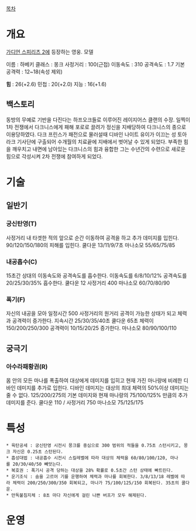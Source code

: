 [[목차]]
= 개요 =

[[가디언 스피리츠 2]]에 등장하는 영웅.  모델 

이름 : 하베키
클래스 : 몽크
사정거리 : 100(근접)
이동속도 : 310
공격속도 : 1.7
기본 공격력 : 12~18(속성 제외)

'''힘''' : 26(+2.6)
민첩 : 20(+2.0)
지능 : 16(+1.6)


== 백스토리 ==
동방의 무예로 기반을 다진다는 하프오크들로 이루어진 레이지어스 클랜의 수장. 
일찍이 1차 전쟁에서 다크니스에게 패해 포로로 끌려가 정신을 지배당하여 다크니스의 종으로 이용당하였다.
다크 프린스가 패전으로 물러설때 디바인 나이트 유이가 이끄는 성 토아라크 기사단에 구출되어 수개월의 치료끝에 지배에서 벗어날 수 있게 되었다. 부족한 힘을 깨우치고 내면에 남아있는 다크니스의 힘과 융합한 그는 수년간의 수련으로 새로운 힘으로 각성시켜 2차 전쟁에 참여하게 되었다.


= 기술 =
== 일반기 ==
=== 궁신탄영(T) ===
사정거리 내 타겟한 적의 앞으로 순간 이동하여 공격을 하고 추가 데미지를 입힌다.
90/120/150/180의 피해를 입힌다.
쿨다운 13/11/9/7초
마나소모 55/65/75/85

=== 내공흡수(C) ===
15초간 상대의 이동속도와 공격속도를 흡수한다.
이동속도를 6/8/10/12% 공격속도를 20/25/30/35% 흡수한다.
쿨다운 12 사정거리 400
마나소모 60/70/80/90

=== 폭기(F) ===
자신의 내공을 모아 일정시간 500 사정거리의 원거리 공격이 가능한 상태가 되고 체력과 공격력이 증가한다.
지속시간 25/30/35/40초 쿨다운 65초
체력이 150/200/250/300 공격력이 10/15/20/25 증가한다.
마나소모 80/90/100/110

== 궁극기 ==
=== 아수라패황권(R) ===
몸 안의 모든 마나를 폭출하여 대상에게 데미지를 입히고 현재 가진 마나량에 비례한 디바인 데미지를 추가로 입힌다. 디바인 데미지는 대상의 최대 체력의 50%이상 데미지는 줄 수 없다.
125/200/275의 기본 데미지와 현재 마나량의 75/100/125% 만큼의 추가 데미지를 준다.
쿨다운 110 / 사정거리 750
마나소모 75/125/175


= 특성 =
 * 육탄공세 : 궁신탄영 시전시 몽크를 중심으로 300 범위의 적들을 0.75초 스턴시키고, 몽크 자신은 0.25초 스턴된다.
 * 흡성대법 : 내공흡수 시전시 스킬레벨에 따라 대상의 체력을 60/80/100/120, 마나를 20/30/40/50 빼앗는다.
 * 복호권 : 폭기시 공격 당하는 대상을 28% 확률로 0.5초간 스턴 상태에 빠트린다.
 * 운기조식 : 숨을 고르어 기를 운행하여 체력과 마나를 회복한다. 3/8/13/18 레벨에 따라 체력이 200/250/300/350 회복되고, 마나가 75/100/125/150 회복된다. 35초의 쿨다운.
 * 만독불침지체 : 8초 마다 자신에게 걸린 나쁜 버프가 모두 해제된다.
= 운영 =
